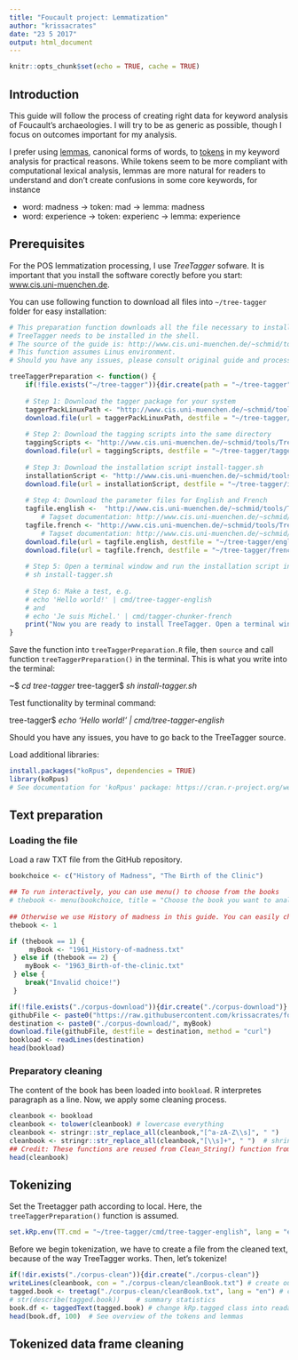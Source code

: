 ```yaml
---
title: "Foucault project: Lemmatization"
author: "krissacrates"
date: "23 5 2017"
output: html_document
---
```


```r
knitr::opts_chunk$set(echo = TRUE, cache = TRUE)
```

## Introduction

This guide will follow the process of creating right data for keyword analysis of
Foucault's archaeologies. I will try to be as generic as possible, though I focus
on outcomes important for my analysis.

I prefer using [lemmas](https://en.wikipedia.org/wiki/Lemma_(morphology)), canonical forms of words, to [tokens](https://en.wikipedia.org/wiki/Lexical_analysis) in my keyword analysis for practical
reasons. While tokens seem to be more compliant with computational lexical analysis,
lemmas are more natural for readers to understand and don't create confusions in some
core keywords, for instance

* word: madness -> token: mad -> lemma: madness
* word: experience -> token: experienc -> lemma: experience

## Prerequisites

For the POS lemmatization processing, I use *TreeTagger* sofware. It is important that you install the software corectly before you start: [www.cis.uni-muenchen.de](http://www.cis.uni-muenchen.de/~schmid/tools/TreeTagger/#Linux).

You can use following function to download all files into `~/tree-tagger` folder for easy installation:

```r
# This preparation function downloads all the file necessary to install TreeTagger.
# TreeTagger needs to be installed in the shell.
# The source of the guide is: http://www.cis.uni-muenchen.de/~schmid/tools/TreeTagger/
# This function assumes Linus environment. 
# Should you have any issues, please consult original guide and process accordingly.

treeTaggerPreparation <- function() {
    if(!file.exists("~/tree-tagger")){dir.create(path = "~/tree-tagger")}
    
    # Step 1: Download the tagger package for your system
    taggerPackLinuxPath <- "http://www.cis.uni-muenchen.de/~schmid/tools/TreeTagger/data/tree-tagger-linux-3.2.1.tar.gz"
    download.file(url = taggerPackLinuxPath, destfile = "~/tree-tagger/tree-tagger-linux-3.2.1.tar.gz", method = "auto")
    
    # Step 2: Download the tagging scripts into the same directory
    taggingScripts <- "http://www.cis.uni-muenchen.de/~schmid/tools/TreeTagger/data/tagger-scripts.tar.gz"
    download.file(url = taggingScripts, destfile = "~/tree-tagger/tagger-scripts.tar.gz", method = "auto")
    
    # Step 3: Download the installation script install-tagger.sh
    installationScript <- "http://www.cis.uni-muenchen.de/~schmid/tools/TreeTagger/data/install-tagger.sh"
    download.file(url = installationScript, destfile = "~/tree-tagger/install-tagger.sh", method = "auto")
    
    # Step 4: Download the parameter files for English and French
    tagfile.english <-  "http://www.cis.uni-muenchen.de/~schmid/tools/TreeTagger/data/english-par-linux-3.2-utf8.bin.gz"
        # Tagset documentation: http://www.cis.uni-muenchen.de/~schmid/tools/TreeTagger/data/Penn-Treebank-Tagset.pdf
    tagfile.french <- "http://www.cis.uni-muenchen.de/~schmid/tools/TreeTagger/data/french-par-linux-3.2-utf8.bin.gz"
        # Tagset documentation: http://www.cis.uni-muenchen.de/~schmid/tools/TreeTagger/data/french-tagset.html
    download.file(url = tagfile.english, destfile = "~/tree-tagger/english-par-linux-3.2-utf8.bin.gz", method = "auto")
    download.file(url = tagfile.french, destfile = "~/tree-tagger/french-par-linux-3.2-utf8.bin.gz", method = "auto")
    
    # Step 5: Open a terminal window and run the installation script in the directory where you have downloaded the files:
    # sh install-tagger.sh
    
    # Step 6: Make a test, e.g.
    # echo 'Hello world!' | cmd/tree-tagger-english 
    # and 
    # echo 'Je suis Michel.' | cmd/tagger-chunker-french
    print("Now you are ready to install TreeTagger. Open a terminal window and run the installation script in the directory where you have downloaded the files: sh install-tagger.sh") 
}
```

Save the function into `treeTaggerPreparation.R` file, then `source` and call function `treeTaggerPreparation()` in the terminal. This is what you write into the terminal:

~$ _cd tree-tagger_
tree-tagger$ _sh install-tagger.sh_

  
Test functionality by terminal command:
  
tree-tagger$ _echo 'Hello world!' | cmd/tree-tagger-english_

Should you have any issues, you have to go back to the TreeTagger source.

Load additional libraries:

```r
install.packages("koRpus", dependencies = TRUE)
library(koRpus)
# See documentation for 'koRpus' package: https://cran.r-project.org/web/packages/koRpus/vignettes/koRpus_vignette.pdf
```


## Text preparation

### Loading the file

Load a raw TXT file from the GitHub repository.

```r
bookchoice <- c("History of Madness", "The Birth of the Clinic")

## To run interactively, you can use menu() to choose from the books
# thebook <- menu(bookchoice, title = "Choose the book you want to analyze:")
 
## Otherwise we use History of madness in this guide. You can easily change for desired book if you reproduce the code yourself.
thebook <- 1

if (thebook == 1) {
     myBook <- "1961_History-of-madness.txt"
 } else if (thebook == 2) {
    myBook <- "1963_Birth-of-the-clinic.txt"
 } else {
    break("Invalid choice!")
 }

if(!file.exists("./corpus-download")){dir.create("./corpus-download")}
githubFile <- paste0("https://raw.githubusercontent.com/krissacrates/foucault_keywordAnalysis/master/corpus/", myBook)
destination <- paste0("./corpus-download/", myBook)
download.file(githubFile, destfile = destination, method = "curl")
bookload <- readLines(destination)
head(bookload)
```
  

### Preparatory cleaning

The content of the book has been loaded into `bookload`. R interpretes paragraph as a line.
Now, we apply some cleaning process.

```r
cleanbook <- bookload
cleanbook <- tolower(cleanbook) # lowercase everything
cleanbook <- stringr::str_replace_all(cleanbook,"[^a-zA-Z\\s]", " ")    # remove everything that is not a letter
cleanbook <- stringr::str_replace_all(cleanbook,"[\\s]+", " ")  # shrink to just one space
## Credit: These functions are reused from Clean_String() function from http://www.mjdenny.com/Text_Processing_In_R.html
head(cleanbook)
```

## Tokenizing

Set the Treetagger path according to local. Here, the `treeTaggerPreparation()` function is assumed.

```r
set.kRp.env(TT.cmd = "~/tree-tagger/cmd/tree-tagger-english", lang = "en")
```

Before we begin tokenization, we have to create a file from the cleaned text, because of the way TreeTagger works. Then, let's tokenize!

```r
if(!dir.exists("./corpus-clean")){dir.create("./corpus-clean")}
writeLines(cleanbook, con = "./corpus-clean/cleanBook.txt") # create output TXT file first
tagged.book <- treetag("./corpus-clean/cleanBook.txt", lang = "en") # creates kRp.tagged class
# str(describe(tagged.book))    # summary statistics
book.df <- taggedText(tagged.book) # change kRp.tagged class into readable data frame
head(book.df, 100)  # See overview of the tokens and lemmas
```

## Tokenized data frame cleaning







